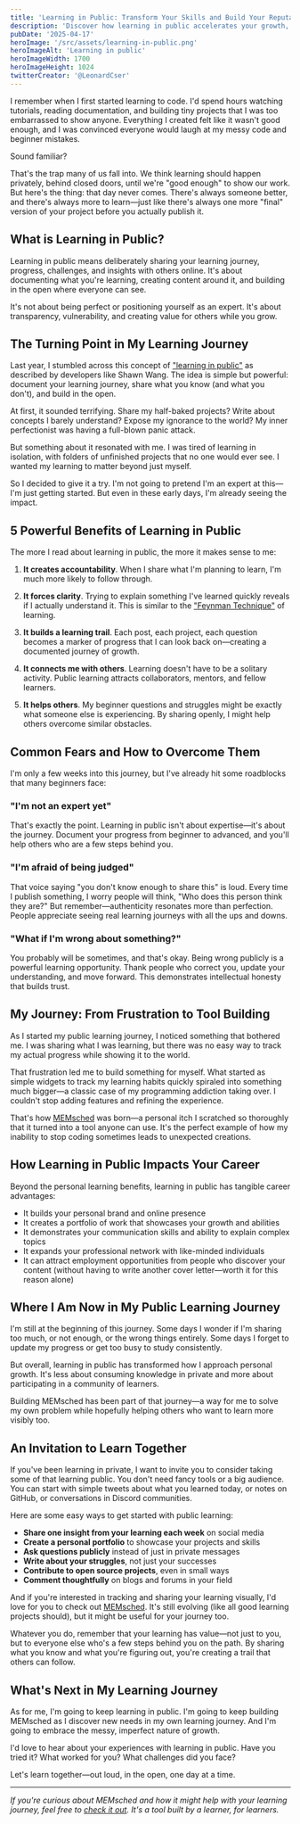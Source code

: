 ```yaml
---
title: 'Learning in Public: Transform Your Skills and Build Your Reputation'
description: 'Discover how learning in public accelerates your growth, builds a valuable network, and creates career opportunities by sharing your journey and helping others'
pubDate: '2025-04-17'
heroImage: '/src/assets/learning-in-public.png'
heroImageAlt: 'Learning in public'
heroImageWidth: 1700
heroImageHeight: 1024
twitterCreator: '@LeonardCser'
---
```


I remember when I first started learning to code. I'd spend hours watching tutorials, reading documentation, and building tiny projects that I was too embarrassed to show anyone. Everything I created felt like it wasn't good enough, and I was convinced everyone would laugh at my messy code and beginner mistakes.

Sound familiar?

That's the trap many of us fall into. We think learning should happen privately, behind closed doors, until we're "good enough" to show our work. But here's the thing: that day never comes. There's always someone better, and there's always more to learn—just like there's always one more "final" version of your project before you actually publish it.

## What is Learning in Public?

Learning in public means deliberately sharing your learning journey, progress, challenges, and insights with others online. It's about documenting what you're learning, creating content around it, and building in the open where everyone can see.

It's not about being perfect or positioning yourself as an expert. It's about transparency, vulnerability, and creating value for others while you grow.

## The Turning Point in My Learning Journey

Last year, I stumbled across this concept of ["learning in public"](https://www.swyx.io/learn-in-public) as described by developers like Shawn Wang. The idea is simple but powerful: document your learning journey, share what you know (and what you don't), and build in the open.

At first, it sounded terrifying. Share my half-baked projects? Write about concepts I barely understand? Expose my ignorance to the world? My inner perfectionist was having a full-blown panic attack.

But something about it resonated with me. I was tired of learning in isolation, with folders of unfinished projects that no one would ever see. I wanted my learning to matter beyond just myself.

So I decided to give it a try. I'm not going to pretend I'm an expert at this—I'm just getting started. But even in these early days, I'm already seeing the impact.

## 5 Powerful Benefits of Learning in Public

The more I read about learning in public, the more it makes sense to me:

1. **It creates accountability**. When I share what I'm planning to learn, I'm much more likely to follow through.

2. **It forces clarity**. Trying to explain something I've learned quickly reveals if I actually understand it. This is similar to the ["Feynman Technique"](https://en.wikipedia.org/wiki/Learning_by_teaching) of learning.

3. **It builds a learning trail**. Each post, each project, each question becomes a marker of progress that I can look back on—creating a documented journey of growth.

4. **It connects me with others**. Learning doesn't have to be a solitary activity. Public learning attracts collaborators, mentors, and fellow learners.

5. **It helps others**. My beginner questions and struggles might be exactly what someone else is experiencing. By sharing openly, I might help others overcome similar obstacles.

## Common Fears and How to Overcome Them

I'm only a few weeks into this journey, but I've already hit some roadblocks that many beginners face:

### "I'm not an expert yet"

That's exactly the point. Learning in public isn't about expertise—it's about the journey. Document your progress from beginner to advanced, and you'll help others who are a few steps behind you.

### "I'm afraid of being judged"

That voice saying "you don't know enough to share this" is loud. Every time I publish something, I worry people will think, "Who does this person think they are?" But remember—authenticity resonates more than perfection. People appreciate seeing real learning journeys with all the ups and downs.

### "What if I'm wrong about something?"

You probably will be sometimes, and that's okay. Being wrong publicly is a powerful learning opportunity. Thank people who correct you, update your understanding, and move forward. This demonstrates intellectual honesty that builds trust.

## My Journey: From Frustration to Tool Building

As I started my public learning journey, I noticed something that bothered me. I was sharing what I was learning, but there was no easy way to track my actual progress while showing it to the world.

That frustration led me to build something for myself. What started as simple widgets to track my learning habits quickly spiraled into something much bigger—a classic case of my programming addiction taking over. I couldn't stop adding features and refining the experience.

That's how [MEMsched](https://memsched.com) was born—a personal itch I scratched so thoroughly that it turned into a tool anyone can use. It's the perfect example of how my inability to stop coding sometimes leads to unexpected creations.

## How Learning in Public Impacts Your Career

Beyond the personal learning benefits, learning in public has tangible career advantages:

- It builds your personal brand and online presence
- It creates a portfolio of work that showcases your growth and abilities
- It demonstrates your communication skills and ability to explain complex topics
- It expands your professional network with like-minded individuals
- It can attract employment opportunities from people who discover your content (without having to write another cover letter—worth it for this reason alone)

## Where I Am Now in My Public Learning Journey

I'm still at the beginning of this journey. Some days I wonder if I'm sharing too much, or not enough, or the wrong things entirely. Some days I forget to update my progress or get too busy to study consistently.

But overall, learning in public has transformed how I approach personal growth. It's less about consuming knowledge in private and more about participating in a community of learners.

Building MEMsched has been part of that journey—a way for me to solve my own problem while hopefully helping others who want to learn more visibly too.

## An Invitation to Learn Together

If you've been learning in private, I want to invite you to consider taking some of that learning public. You don't need fancy tools or a big audience. You can start with simple tweets about what you learned today, or notes on GitHub, or conversations in Discord communities.

Here are some easy ways to get started with public learning:

- **Share one insight from your learning each week** on social media
- **Create a personal portfolio** to showcase your projects and skills
- **Ask questions publicly** instead of just in private messages
- **Write about your struggles**, not just your successes
- **Contribute to open source projects**, even in small ways
- **Comment thoughtfully** on blogs and forums in your field

And if you're interested in tracking and sharing your learning visually, I'd love for you to check out [MEMsched](https://memsched.com). It's still evolving (like all good learning projects should), but it might be useful for your journey too.

Whatever you do, remember that your learning has value—not just to you, but to everyone else who's a few steps behind you on the path. By sharing what you know and what you're figuring out, you're creating a trail that others can follow.

## What's Next in My Learning Journey

As for me, I'm going to keep learning in public. I'm going to keep building MEMsched as I discover new needs in my own learning journey. And I'm going to embrace the messy, imperfect nature of growth.

I'd love to hear about your experiences with learning in public. Have you tried it? What worked for you? What challenges did you face?

Let's learn together—out loud, in the open, one day at a time.

---

_If you're curious about MEMsched and how it might help with your learning journey, feel free to [check it out](https://memsched.com). It's a tool built by a learner, for learners._
